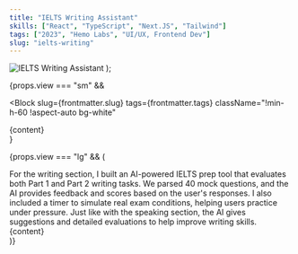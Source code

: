 ```yaml
---
title: "IELTS Writing Assistant"
skills: ["React", "TypeScript", "Next.JS", "Tailwind"]
tags: ["2023", "Hemo Labs", "UI/UX, Frontend Dev"]
slug: "ielts-writing"
---
```



  <img src="/assets/web-9.svg" alt="IELTS Writing Assistant" />
);

{props.view === "sm" &&

<Block
  slug={frontmatter.slug}
  tags={frontmatter.tags}
  className="!min-h-60 !aspect-auto bg-white"
>
  <div className="absolute md:-right-2/3 lg:-right-20 left-20 md:top-1/6 h-[180%] sm:h-auto xl:w-full w-[150%] md:scale-125 origin-bottom-left">
    {content}
  </div>
</Block>
}

{props.view === "lg" && (

<div className="relative md:rounded-3xl rounded-2xl text-neutral-400 overflow-y-auto overflow-x-hidden md:p-11 p-6 flex flex-col bg-white">
  <Title>{frontmatter.title}</Title>
  <TextBlock>
    For the writing section, I built an AI-powered IELTS prep tool that
    evaluates both Part 1 and Part 2 writing tasks. We parsed 40 mock questions,
    and the AI provides feedback and scores based on the user's responses. I
    also included a timer to simulate real exam conditions, helping users
    practice under pressure. Just like with the speaking section, the AI gives
    suggestions and detailed evaluations to help improve writing skills.
  </TextBlock>
  <Skills skills={frontmatter.skills} />
  <div className="md:absolute bottom-20 md:left-1/2 md:w-2/3 mt-16 md:mt-0 w-[200%] ">
    {content}
  </div>
</div>
)}
